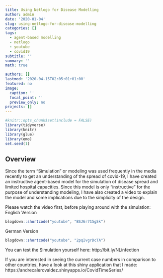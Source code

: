 ```yaml
---
title: Using Netlogo for Disease Modelling
author: admin
date: '2020-01-04'
slug: using-netlogo-for-disease-modelling
categories: []
tags:
  - agent-based modelling
  - netlogo
  - youtube
  - covid19
subtitle: ''
summary: ''
math: true

authors: []
lastmod: '2020-04-15T02:05:01+01:00'
featured: no
image:
  caption: ''
  focal_point: ''
  preview_only: no
projects: []
---
```


```r
#knitr::opts_chunk$set(include = FALSE)
library(tidyverse)
library(knitr)
library(glue)
library(emo)
set.seed(1)
```


## Overview
Since the term "Simulation" or modeling was used frequently in the media recently to get an understanding of the spread of covid-19, I have created an instructive agent-based model for the simulation of disease spread and limited hospital capacities. Since this model is only "instructive" for the purpose of understanding modeling, I have also created a video to explain the model and some implications due to the simplicity of the design.

Please watch the video first, before playing around with the simulation:
English Version
```r
blogdown::shortcode("youtube", "BSJ6r715gSk")
```

German Version
```r
blogdown::shortcode("youtube", "2pqIvgrDcTA")
```

You can test the Simulation yourself here: http://bit.ly/NLinfection


If you are interested in seeing the current case numbers in comparison to other countries, have a look at this shiny application that I made:
https://andrecalerovaldez.shinyapps.io/CovidTimeSeries/


